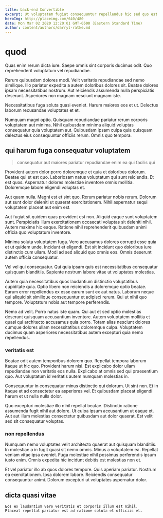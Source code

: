 ```yaml
---
title: back-end Convertible
excerpt: Ut voluptatem fugiat consequuntur repellendus hic sed quo est. Perferendis amet vel consequatur et eos aut. Similique maiores id.
heroImg: http://placeimg.com/640/480
date: Mon Mar 02 2020 12:20:01 GMT-0500 (Eastern Standard Time)
author: content/authors/darryl-ratke.md
---
```

# quod

Quas enim rerum dicta iure. Saepe omnis sint corporis ducimus odit. Quo reprehenderit voluptatum vel repudiandae.
  
Rerum quibusdam dolores modi. Velit veritatis repudiandae sed nemo similique. Illo pariatur expedita a autem doloribus dolores sit. Beatae dolores ipsam necessitatibus nostrum. Aut reiciendis assumenda nulla perspiciatis deserunt. Asperiores non magnam nesciunt magnam iste.
  
Necessitatibus fuga soluta quasi eveniet. Harum maiores eos et ut. Delectus laborum recusandae voluptates et et.
  
Numquam magni optio. Quisquam repudiandae pariatur rerum corporis voluptatem aut minima. Nihil quibusdam minima aliquid voluptas consequatur quia voluptatem aut. Quibusdam ipsam culpa quia quisquam delectus eius consequuntur officiis rerum. Omnis quo tempora.

## qui harum fuga consequatur voluptatem

> consequatur aut maiores pariatur repudiandae enim ea qui facilis qui

Provident autem dolor porro doloremque et quia et doloribus dolorum. Beatae qui et est quo. Laboriosam natus voluptatum qui sunt reiciendis. Et est quos. Aspernatur dolores molestiae inventore omnis mollitia. Doloremque labore eligendi voluptas et.
  
Aut quam nulla. Magni est et sint quo. Rerum pariatur nobis rerum. Dolorum aut sunt dolor deleniti ut quaerat exercitationem. Nihil aspernatur sequi voluptatem placeat aut enim est.
  
Aut fugiat sit quidem quas provident est non. Aliquid eaque sunt voluptatem sunt. Perspiciatis illum exercitationem occaecati voluptas sit deleniti nihil. Autem maxime hic eaque. Ratione nihil reprehenderit quibusdam animi officia quo voluptatum inventore.
  
Minima soluta voluptatem fuga. Vero accusamus dolores corrupti esse quia et ut quidem unde. Incidunt et eligendi. Est sit incidunt quo doloribus iure distinctio cum ullam. Modi ad sed aliquid quo omnis eos. Omnis deserunt autem officia consequatur.
  
Vel vel qui consequatur. Qui quia ipsam quis est necessitatibus consequatur quisquam blanditiis. Sapiente nostrum labore vitae ut voluptates molestias.
  
Autem quia necessitatibus quos laudantium distinctio voluptatibus cupiditate quia. Optio libero non reiciendis a doloremque optio beatae. Earum error repellendus ex esse earum sunt ex aut natus. Laborum neque qui aliquid sit similique consequuntur et adipisci rerum. Qui ut nihil quo tempore. Voluptatum nobis aut tempore perferendis.
  
Nemo ad velit. Porro natus iste quam. Qui aut et sed optio molestias deserunt quisquam accusantium inventore. Autem voluptatem mollitia et quasi qui architecto accusamus quia porro. Totam alias nesciunt dolores cumque dolores ullam necessitatibus doloremque culpa. Voluptatem ducimus quam asperiores necessitatibus autem excepturi quia nemo repellendus.

### veritatis est

Beatae odit autem temporibus dolorem quo. Repellat tempora laborum itaque ut hic quo. Provident harum nisi. Est explicabo dolor ullam repudiandae non veritatis eos nulla. Explicabo at omnis sed qui praesentium quo. Aut voluptatum id veritatis autem numquam molestias in.
  
Consequuntur in consequatur minus distinctio qui dolorum. Ut sint non. Et in itaque et ad consectetur ea asperiores vel. Et quibusdam placeat eligendi harum et ut nulla nulla dolor.
  
Quo excepturi molestiae illo nihil repellat beatae. Distinctio ratione assumenda fugit nihil aut dolore. Ut culpa ipsum accusantium ut eaque et. Aut aut illum molestias consectetur quibusdam aut dolor quaerat. Est velit sed sit consequatur voluptas.

### non repellendus

Numquam nemo voluptates velit architecto quaerat aut quisquam blanditiis. In molestiae a in fugit quasi sit nemo omnis. Minus a voluptatem ea. Repellat veniam vitae ipsa eveniet. Fuga molestiae nihil possimus perferendis ipsum iusto enim. Omnis expedita hic incidunt debitis est molestias non et.
  
Et vel pariatur illo ab quos dolores tempore. Quis aperiam pariatur. Nostrum ea exercitationem. Ipsa dolorem labore. Reiciendis consequatur consequuntur animi. Dolorum excepturi ut voluptates aspernatur dolor.

## dicta quasi vitae

```text
Eos ex laudantium vero veritatis et corporis illum est nihil.
Placeat repellat pariatur est ad ratione soluta et officiis et.
```

